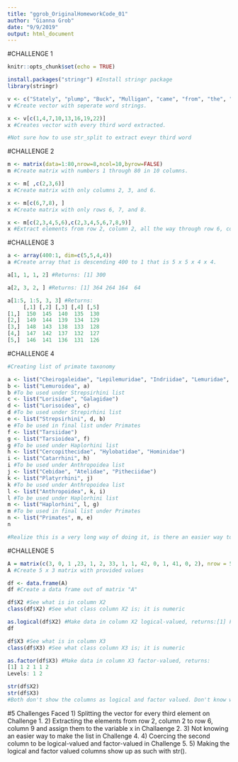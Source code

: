 ```yaml
---
title: "ggrob_OriginalHomeworkCode_01"
author: "Gianna Grob"
date: "9/9/2019"
output: html_document
---
```


#CHALLENGE 1

```r
knitr::opts_chunk$set(echo = TRUE)

install.packages("stringr") #Install stringr package
library(stringr)

v <- c("Stately", "plump", "Buck", "Mulligan", "came", "from", "the", "stairhead,", "bearing", "a", "bowl", "of", "lather", "on", "which", "a", "mirror", "and", "a", "razor", "lay", "crossed.")     
v #Create vector with seperate word strings.

x <- v[c(1,4,7,10,13,16,19,22)]
x #Creates vector with every third word extracted.

#Not sure how to use str_split to extract eveyr third word
```


#CHALLENGE 2
```r
m <- matrix(data=1:80,nrow=8,ncol=10,byrow=FALSE)
m #Create matrix with numbers 1 through 80 in 10 columns.

x <- m[ ,c(2,3,6)]
x #Create matrix with only columns 2, 3, and 6.

x <- m[c(6,7,8), ]
x #Create matrix with only rows 6, 7, and 8.

x <- m[c(2,3,4,5,6),c(2,3,4,5,6,7,8,9)]
x #Extract elements from row 2, column 2, all the way through row 6, column 9.
```

#CHALLENGE 3
```r
a <- array(400:1, dim=c(5,5,4,4))
a #Create array that is descending 400 to 1 that is 5 x 5 x 4 x 4.

a[1, 1, 1, 2] #Returns: [1] 300

a[2, 3, 2, ] #Returns: [1] 364 264 164  64

a[1:5, 1:5, 3, 3] #Returns:     
     [,1] [,2] [,3] [,4] [,5]
[1,]  150  145  140  135  130
[2,]  149  144  139  134  129
[3,]  148  143  138  133  128
[4,]  147  142  137  132  127
[5,]  146  141  136  131  126

```

#CHALLENGE 4
```r
#Creating list of primate taxonomy 

a <- list("Cheirogaleidae", "Lepilemuridae", "Indriidae", "Lemuridae", "Daubentoniidae")
b <- list("Lemuroidea", a)
b #To be used under Strepsirhini list
c <- list("Lorisidae", "Galagidae")
d <- list("Lorisoidea", c)
d #To be used under Strepirhini list 
e <- list("Strepsirhini", d, b)
e #To be used in final list under Primates
f <- list("Tarsiidae")
g <- list("Tarsioidea", f)
g #To be used under Haplorhini list
h <- list("Cercopithecidae", "Hylobatidae", "Hominidae")
i <- list("Catarrhini", h)
i #To be used under Anthropoidea list
j <- list("Cebidae", "Atelidae", "Pitheciidae")
k <- list("Platyrrhini", j)
k #To be used under Anthropoidea list
l <- list("Anthropoidea", k, i)
l #To be used under Haplorhini list
m <- list("Haplorhini", l, g)
m #To be used in final list under Primates
n <- list("Primates", m, e)
n

#Realize this is a very long way of doing it, is there an easier way to shorten it?
```

#CHALLENGE 5
```r
A = matrix(c(3, 0, 1 ,23, 1, 2, 33, 1, 1, 42, 0, 1, 41, 0, 2), nrow = 5, ncol = 3, byrow = TRUE)
A #Create 5 x 3 matrix with provided values

df <- data.frame(A) 
df #Create a data frame out of matrix "A"

df$X2 #See what is in column X2
class(df$X2) #See what class column X2 is; it is numeric 

as.logical(df$X2) #Make data in column X2 logical-valued, returns:[1] FALSE  TRUE  TRUE FALSE FALSE
df

df$X3 #See what is in column X3
class(df$X3) #See what class column X3 is; it is numeric 

as.factor(df$X3) #Make data in column X3 factor-valued, returns: 
[1] 1 2 1 1 2
Levels: 1 2

str(df$X2) 
str(df$X3)
#Both don't show the columns as logical and factor valued. Don't know why.
```

#5 Challenges Faced
1) Splitting the vector for every third element on Challenge 1.
2) Extracting the elements from row 2, column 2 to row 6, column 9 and assign them to the variable x in Challaenge 2.
3) Not knowing an easier way to make the list in Challenge 4.
4) Coercing the second column to be logical-valued and factor-valued in Challenge 5.
5) Making the logical and factor valued columns show up as such with str(). 
